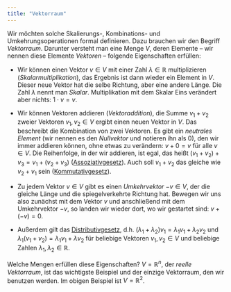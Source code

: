 ```yaml
---
title: "Vektorraum"
---
```


Wir möchten solche Skalierungs-, Kombinations- und Umkehrungsoperationen formal definieren. Dazu brauchen wir den Begriff *Vektorraum*. Darunter versteht man eine Menge $V$, deren Elemente -- wir nennen diese Elemente *Vektoren* -- folgende Eigenschaften erfüllen:

- Wir können einen Vektor $v \in V$ mit einer Zahl $\lambda \in \mathbb{R}$ multiplizieren (*Skalarmultiplikation*), das Ergebnis ist dann wieder ein Element in $V$. Dieser neue Vektor hat die selbe Richtung, aber eine andere Länge. Die Zahl $\lambda$ nennt man *Skalar*. Multiplikation mit dem Skalar Eins verändert aber nichts: $1 \cdot v = v$.

- Wir können Vektoren addieren (*Vektoraddition*), die Summe $v_1 + v_2$ zweier Vektoren $v_1,v_2\in V$ ergibt einen neuen Vektor in $V$. Das beschreibt die Kombination von zwei Vektoren. Es gibt ein *neutrales Element* (wir nennen es den *Nullvektor* und notieren ihn als $0$), den wir immer addieren können, ohne etwas zu verändern: $v + 0 = v$ für alle $v \in V$. Die Reihenfolge, in der wir addieren, ist egal, das heißt $(v_1 + v_2) + v_3 = v_1 + (v_2 + v_3)$ ([Assoziativgesetz](grundlagen.html#assoziativgesetz)). Auch soll $v_1 + v_2$ das gleiche wie $v_2 + v_1$ sein ([Kommutativgesetz](grundlagen.html#kommutativgesetz)).

- Zu jedem Vektor $v \in V$ gibt es einen *Umkehrvektor* $-v \in V$, der die gleiche Länge und die spiegelverkehrte Richtung hat. Bewegen wir uns also zunächst mit dem Vektor $v$ und anschließend mit dem Umkehrvektor $-v$, so landen wir wieder dort, wo wir gestartet sind: $v + (-v) = 0$.

- Außerdem gilt das [Distributivgesetz](grundlagen.html#distributivgesetz), d.h. $(\lambda_1 + \lambda_2) v_1 = \lambda_1 v_1 + \lambda_2 v_2$ und $\lambda_1 (v_1 + v_2) = \lambda_1 v_1 + \lambda v_2$ für beliebige Vektoren $v_1, v_2 \in V$ und beliebige Zahlen $\lambda_1,\lambda_2 \in \mathbb{R}$.

Welche Mengen erfüllen diese Eigenschaften? $V = \mathbb{R}^n$, der *reelle Vektorraum*, ist das wichtigste Beispiel und der einzige Vektorraum, den wir benutzen werden. Im obigen Beispiel ist $V = \mathbb{R}^2$.